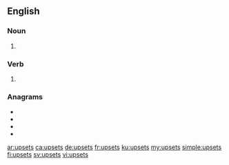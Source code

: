 ==English==

===Noun===
{{head|en|noun plural form}}

# {{plural of|upset|lang=en}}

===Verb===
{{head|en|verb form}}

# {{en-third-person singular of|upset}}

===Anagrams===
* {{l|en|sets up}}
* {{l|en|setups}}
* {{l|en|steups}}
* {{l|en|stupes}}

[[ar:upsets]]
[[ca:upsets]]
[[de:upsets]]
[[fr:upsets]]
[[ku:upsets]]
[[my:upsets]]
[[simple:upsets]]
[[fi:upsets]]
[[sv:upsets]]
[[vi:upsets]]